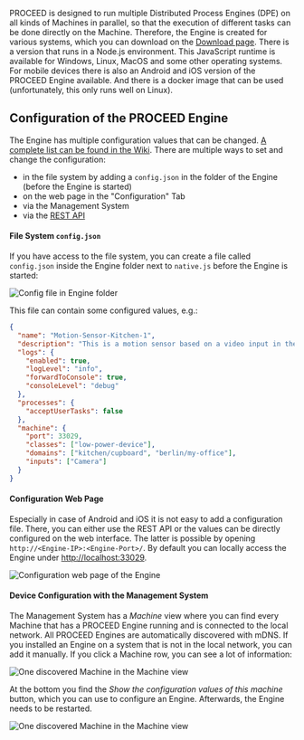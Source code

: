 PROCEED is designed to run multiple Distributed Process Engines (DPE) on all kinds of Machines in parallel, so that the execution of different tasks can be done directly on the Machine.
Therefore, the Engine is created for various systems, which you can download on the [Download page](/downloads/engine-install#distributed-process-engine-download).
There is a version that runs in a Node.js environment.
This JavaScript runtime is available for Windows, Linux, MacOS and some other operating systems.
For mobile devices there is also an Android and iOS version of the PROCEED Engine available.
And there is a docker image that can be used (unfortunately, this only runs well on Linux).

## Configuration of the PROCEED Engine

The Engine has multiple configuration values that can be changed.
[A complete list can be found in the Wiki](https://gitlab.com/dBPMS-PROCEED/proceed/-/wikis/Engine/Universal/Machine/Configuration-Keys-and-Internal-Keys).
There are multiple ways to set and change the configuration:

- in the file system by adding a `config.json` in the folder of the Engine (before the Engine is started)
- on the web page in the "Configuration" Tab
- via the Management System
- via the [REST API](https://gitlab.com/dBPMS-PROCEED/proceed/-/wikis/Engine/REST-Endpoints#engine-requesting-config-profiles-logging-and-machine-information)

#### File System `config.json`

If you have access to the file system, you can create a file called `config.json` inside the Engine folder next to `native.js` before the Engine is started:

![Config file in Engine folder](/docs/images/user-guide/engine/config.json_file.png?width=400px&classes=border)

This file can contain some configured values, e.g.:

```JSON
{
  "name": "Motion-Sensor-Kitchen-1",
  "description": "This is a motion sensor based on a video input in the kitchen",
  "logs": {
    "enabled": true,
    "logLevel": "info",
    "forwardToConsole": true,
    "consoleLevel": "debug"
  },
  "processes": {
    "acceptUserTasks": false
  },
  "machine": {
    "port": 33029,
    "classes": ["low-power-device"],
    "domains": ["kitchen/cupboard", "berlin/my-office"],
    "inputs": ["Camera"]
  }
}

```

#### Configuration Web Page

Especially in case of Android and iOS it is not easy to add a configuration file.
There, you can either use the REST API or the values can be directly configured on the web interface.
The latter is possible by opening `http://<Engine-IP>:<Engine-Port>/`.
By default you can locally access the Engine under [http://localhost:33029](http://localhost:33029).

![Configuration web page of the Engine](/docs/images/user-guide/engine/configuration-tab.png?width=400px&classes=border)

#### Device Configuration with the Management System

The Management System has a _Machine_ view where you can find every Machine that has a PROCEED Engine running and is connected to the local network.
All PROCEED Engines are automatically discovered with mDNS. If you installed an Engine on a system that is not in the local network, you can add it manually. If you click a Machine row, you can see a lot of information:

![One discovered Machine in the Machine view](/docs/images/user-guide/engine/machine_discovered_full.png?width=1200px&classes=border)

At the bottom you find the _Show the configuration values of this machine_ button, which you can use to configure an Engine. Afterwards, the Engine needs to be restarted.

![One discovered Machine in the Machine view](/docs/images/user-guide/engine/configuration_modal.png?width=1000px&classes=border)
